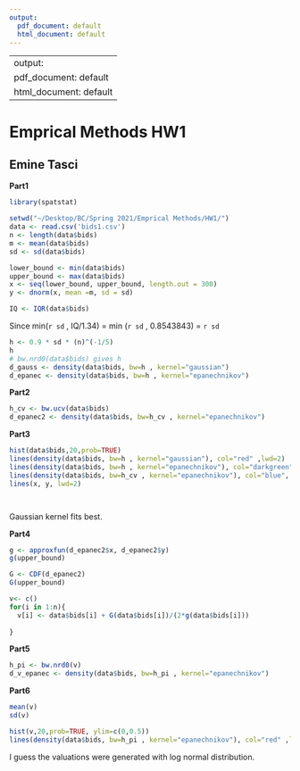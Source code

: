 ```yaml
---
output:
  pdf_document: default
  html_document: default
---
```

--
output:
  pdf_document: default
  html_document: default
---
# Emprical Methods HW1 
## Emine Tasci

**Part1**
```r

library(spatstat)

setwd("~/Desktop/BC/Spring 2021/Emprical Methods/HW1/")
data <- read.csv('bids1.csv')
n <- length(data$bids)
m <- mean(data$bids)
sd <- sd(data$bids) 

lower_bound <- min(data$bids)
upper_bound <- max(data$bids)
x <- seq(lower_bound, upper_bound, length.out = 300)
y <- dnorm(x, mean =m, sd = sd)

IQ <- IQR(data$bids)
```
Since min(`r sd` , IQ/1.34) = min (`r sd` , 0.8543843) = `r sd`

```r
h <- 0.9 * sd * (n)^(-1/5)
h
# bw.nrd0(data$bids) gives h 
d_gauss <- density(data$bids, bw=h , kernel="gaussian")
d_epanec <- density(data$bids, bw=h , kernel="epanechnikov")
```
**Part2**
```r
h_cv <- bw.ucv(data$bids)
d_epanec2 <- density(data$bids, bw=h_cv , kernel="epanechnikov")
```

**Part3**
```r
hist(data$bids,20,prob=TRUE)
lines(density(data$bids, bw=h , kernel="gaussian"), col="red" ,lwd=2)
lines(density(data$bids, bw=h , kernel="epanechnikov"), col="darkgreen", lwd=2)
lines(density(data$bids, bw=h_cv , kernel="epanechnikov"), col="blue", lwd=2)
lines(x, y, lwd=2)




```



Gaussian kernel fits best.

**Part4**
```r
g <- approxfun(d_epanec2$x, d_epanec2$y)
g(upper_bound)

G <- CDF(d_epanec2)
G(upper_bound)

v<- c()
for(i in 1:n){
  v[i] <- data$bids[i] + G(data$bids[i])/(2*g(data$bids[i]))
  
}

```

**Part5**
```r
h_pi <- bw.nrd0(v)
d_v_epanec <- density(data$bids, bw=h_pi , kernel="epanechnikov")
```

**Part6**
```r
mean(v)
sd(v)

hist(v,20,prob=TRUE, ylim=c(0,0.5))
lines(density(data$bids, bw=h_pi , kernel="epanechnikov"), col="red" ,lwd=2)

```

I guess the valuations were generated with log normal distribution.

